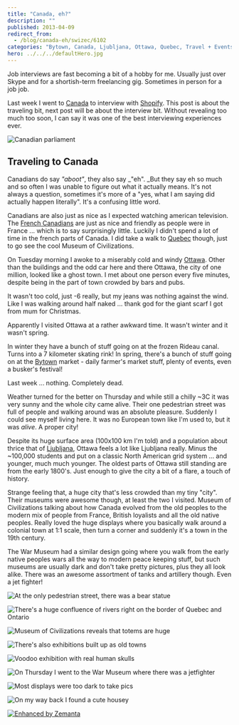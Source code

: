 ```yaml
---
title: "Canada, eh?"
description: ""
published: 2013-04-09
redirect_from:
  - /blog/canada-eh/swizec/6102
categories: "Bytown, Canada, Ljubljana, Ottawa, Quebec, Travel + Events"
hero: ../../../defaultHero.jpg
---
```


Job interviews are fast becoming a bit of a hobby for me. Usually just over Skype and for a shortish-term freelancing gig. Sometimes in person for a job job.

Last week I went to [Canada](<http://maps.google.com/maps?ll=45.4,-75.6666666667&spn=10.0,10.0&q=45.4,-75.6666666667 (Canada)&t=h> "Canada") to interview with [Shopify](http://shopify.com "Shopify"). This post is about the traveling bit, next post will be about the interview bit. Without revealing too much too soon, I can say it was one of the best interviewing experiences ever.

![Canadian parliament](http://swizec.com/blog/wp-content/uploads/2013/04/canada-parliament.jpg "Canadian parliament")

## Traveling to Canada

Canadians do say _"aboot"_, they also say \_"eh". \_But they say eh so much and so often I was unable to figure out what it actually means. It's not always a question, sometimes it's more of a "yes, what I am saying did actually happen literally". It's a confusing little word.

Canadians are also just as nice as I expected watching american television. The [French Canadians](http://en.wikipedia.org/wiki/French_Canadian "French Canadian") are just as nice and friendly as people were in France ... which is to say surprisingly little. Luckily I didn't spend a lot of time in the french parts of Canada. I did take a walk to [Quebec](<http://maps.google.com/maps?ll=46.8161111111,-71.2241666667&spn=0.1,0.1&q=46.8161111111,-71.2241666667 (Quebec)&t=h> "Quebec") though, just to go see the cool Museum of Civilizations.

On Tuesday morning I awoke to a miserably cold and windy [Ottawa](<http://maps.google.com/maps?ll=45.4208333333,-75.69&spn=0.1,0.1&q=45.4208333333,-75.69 (Ottawa)&t=h> "Ottawa"). Other than the buildings and the odd car here and there Ottawa, the city of one million, looked like a ghost town. I met about one person every five minutes, despite being in the part of town crowded by bars and pubs.

It wasn't too cold, just -6 really, but my jeans was nothing against the wind. Like I was walking around half naked ... thank god for the giant scarf I got from mum for Christmas.

Apparently I visited Ottawa at a rather awkward time. It wasn't winter and it wasn't spring.

In winter they have a bunch of stuff going on at the frozen Rideau canal. Turns into a 7 kilometer skating rink! In spring, there's a bunch of stuff going on at the [Bytown](<http://maps.google.com/maps?ll=45.42451,-75.694817&spn=1.0,1.0&q=45.42451,-75.694817 (Bytown)&t=h> "Bytown") market - daily farmer's market stuff, plenty of events, even a busker's festival!

Last week ... nothing. Completely dead.

Weather turned for the better on Thursday and while still a chilly ~3C it was very sunny and the whole city came alive. Their one pedestrian street was full of people and walking around was an absolute pleasure. Suddenly I could see myself living here. It was no European town like I'm used to, but it was _alive_. A proper city!

Despite its huge surface area (100x100 km I'm told) and a population about thrice that of [Ljubljana](<http://maps.google.com/maps?ll=46.0555555556,14.5083333333&spn=0.1,0.1&q=46.0555555556,14.5083333333 (Ljubljana)&t=h> "Ljubljana"), Ottawa feels a lot like Ljubljana really. Minus the ~100,000 students and put on a classic North American grid system ... and younger, much much younger. The oldest parts of Ottawa still standing are from the early 1800's. Just enough to give the city a bit of a flare, a touch of history.

Strange feeling that, a huge city that's less crowded than my tiny "city". Their museums were awesome though, at least the two I visited. Museum of Civilizations talking about how Canada evolved from the old peoples to the modern mix of people from France, British loyalists and all the old native peoples. Really loved the huge displays where you basically walk around a colonial town at 1:1 scale, then turn a corner and suddenly it's a town in the 19th century.

The War Museum had a similar design going where you walk from the early native peoples wars all the way to modern peace keeping stuff, but such museums are usually dark and don't take pretty pictures, plus they all look alike. There was an awesome assortment of tanks and artillery though. Even a jet fighter!

![At the only pedestrian street, there was a bear statue](http://swizec.com/blog/wp-content/uploads/2013/04/bear-statue.jpg "At the only pedestrian street, there was a bear statue")

![There's a huge confluence of rivers right on the border of Quebec and Ontario](http://swizec.com/blog/wp-content/uploads/2013/04/confluence-of-rivers.jpg "There's a huge confluence of rivers right on the border of Quebec and Ontario")

![Museum of Civilizations reveals that totems are _huge_](http://swizec.com/blog/wp-content/uploads/2013/04/totems.jpg "Museum of Civilizations reveals that totems are _huge_")

![There's also exhibitions built up as old towns](http://swizec.com/blog/wp-content/uploads/2013/04/museum-of-civilizations.jpg "There's also exhibitions built up as old towns")

![Voodoo exhibition with real human skulls](http://swizec.com/blog/wp-content/uploads/2013/04/voodoo.jpg "Voodoo exhibition with real human skulls")

![On Thursday I went to the War Museum where there was a jetfighter](http://swizec.com/blog/wp-content/uploads/2013/04/jetfighter.jpg "On Thursday I went to the War Museum where there was a jetfighter")

![Most displays were too dark to take pics](http://swizec.com/blog/wp-content/uploads/2013/04/victory-bonds.jpg "Most displays were too dark to take pics")

![On my way back I found a cute housey](http://swizec.com/blog/wp-content/uploads/2013/04/housey1.jpg "On my way back I found a cute housey")

[![Enhanced by Zemanta](http://img.zemanta.com/zemified_e.png?x-id=1b5ae7ff-277d-4a1b-bf54-be09bfdf7dd8)](http://www.zemanta.com/?px "Enhanced by Zemanta")
